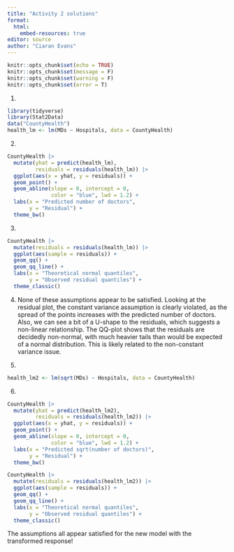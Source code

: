 ```yaml
---
title: "Activity 2 solutions"
format: 
  html:
    embed-resources: true
editor: source
author: "Ciaran Evans"
---
```


```r
knitr::opts_chunk$set(echo = TRUE)
knitr::opts_chunk$set(message = F)
knitr::opts_chunk$set(warning = F)
knitr::opts_chunk$set(error = T)
```

1.

```r
library(tidyverse)
library(Stat2Data)
data("CountyHealth")
health_lm <- lm(MDs ~ Hospitals, data = CountyHealth)
```

2.

```r
CountyHealth |>
  mutate(yhat = predict(health_lm),
         residuals = residuals(health_lm)) |>
  ggplot(aes(x = yhat, y = residuals)) +
  geom_point() +
  geom_abline(slope = 0, intercept = 0, 
              color = "blue", lwd = 1.2) +
  labs(x = "Predicted number of doctors",
       y = "Residual") +
  theme_bw()
```

3.

```r
CountyHealth |>
  mutate(residuals = residuals(health_lm)) |>
  ggplot(aes(sample = residuals)) +
  geom_qq() +
  geom_qq_line() +
  labs(x = "Theoretical normal quantiles",
       y = "Observed residual quantiles") +
  theme_classic()
```

4. None of these assumptions appear to be satisfied. Looking at the residual plot, the constant variance assumption is clearly violated, as the spread of the points increases with the predicted number of doctors. Also, we can see a bit of a U-shape to the residuals, which suggests a non-linear relationship. The QQ-plot shows that the residuals are decidedly non-normal, with much heavier tails than would be expected of a normal distribution. This is likely related to the non-constant variance issue.

5.

```r
health_lm2 <- lm(sqrt(MDs) ~ Hospitals, data = CountyHealth)
```

6.

```r
CountyHealth |>
  mutate(yhat = predict(health_lm2),
         residuals = residuals(health_lm2)) |>
  ggplot(aes(x = yhat, y = residuals)) +
  geom_point() +
  geom_abline(slope = 0, intercept = 0, 
              color = "blue", lwd = 1.2) +
  labs(x = "Predicted sqrt(number of doctors)",
       y = "Residual") +
  theme_bw()
```


```r
CountyHealth |>
  mutate(residuals = residuals(health_lm2)) |>
  ggplot(aes(sample = residuals)) +
  geom_qq() +
  geom_qq_line() +
  labs(x = "Theoretical normal quantiles",
       y = "Observed residual quantiles") +
  theme_classic()
```

The assumptions all appear satisfied for the new model with the transformed response!



